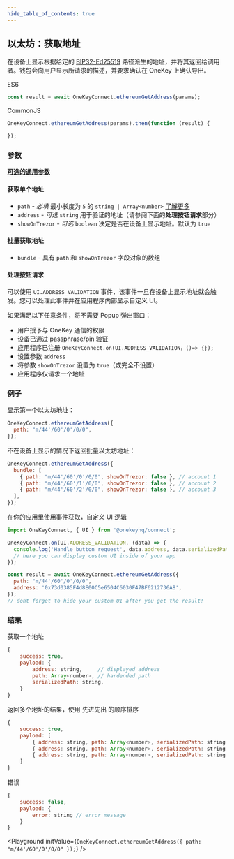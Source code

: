 ```yaml
---
hide_table_of_contents: true
---
```



## 以太坊：获取地址

在设备上显示根据给定的 [BIP32-Ed25519](https://cardanolaunch.com/assets/Ed25519_BIP.pdf) 路径派生的地址，并将其返回给调用者。钱包会向用户显示所请求的描述，并要求确认在 OneKey 上确认导出。

ES6

```javascript
const result = await OneKeyConnect.ethereumGetAddress(params);
```

CommonJS

```javascript
OneKeyConnect.ethereumGetAddress(params).then(function (result) {

});
```

### 参数

[**可选的通用参数**](./commonParams)

#### 获取单个地址

- `path` - *必填* 最小长度为 `5` 的 `string | Array<number>` [了解更多](./path)
- `address` - *可选* `string` 用于验证的地址（请参阅下面的**处理按钮请求**部分）
- `showOnTrezor` - *可选* `boolean` 决定是否在设备上显示地址。默认为 `true`

#### 批量获取地址

- `bundle` - 具有 `path` 和 `showOnTrezor` 字段对象的数组

#### 处理按钮请求

可以使用 `UI.ADDRESS_VALIDATION` 事件，该事件一旦在设备上显示地址就会触发。您可以处理此事件并在应用程序内部显示自定义 UI。

如果满足以下任意条件，将不需要 Popup 弹出窗口：

- 用户授予与 OneKey 通信的权限
- 设备已通过 passphrase/pin 验证
- 应用程序已注册 `OneKeyConnect.on(UI.ADDRESS_VALIDATION，()=> {});`
- 设置参数 `address`
- 将参数 `showOnTrezor` 设置为 `true`（或完全不设置）
- 应用程序仅请求一个地址

### 例子

显示第一个以太坊地址：

```javascript
OneKeyConnect.ethereumGetAddress({
  path: "m/44'/60'/0'/0/0",
});
```

不在设备上显示的情况下返回批量以太坊地址：

```javascript
OneKeyConnect.ethereumGetAddress({
  bundle: [
    { path: "m/44'/60'/0'/0/0", showOnTrezor: false }, // account 1
    { path: "m/44'/60'/1'/0/0", showOnTrezor: false }, // account 2
    { path: "m/44'/60'/2'/0/0", showOnTrezor: false }, // account 3
  ],
});
```

在你的应用里使用事件获取，自定义 UI 逻辑

```javascript
import OneKeyConnect, { UI } from '@onekeyhq/connect';

OneKeyConnect.on(UI.ADDRESS_VALIDATION, (data) => {
  console.log('Handle button request', data.address, data.serializedPath);
  // here you can display custom UI inside of your app
});

const result = await OneKeyConnect.ethereumGetAddress({
  path: "m/44'/60'/0'/0/0",
  address: '0x73d0385F4d8E00C5e6504C6030F47BF6212736A8',
});
// dont forget to hide your custom UI after you get the result!
```

### 结果

获取一个地址

```javascript
{
    success: true,
    payload: {
        address: string,     // displayed address
        path: Array<number>, // hardended path
        serializedPath: string,
    }
}
```

返回多个地址的结果，使用 先进先出 的顺序排序

```javascript
{
    success: true,
    payload: [
        { address: string, path: Array<number>, serializedPath: string }, // account 1
        { address: string, path: Array<number>, serializedPath: string }, // account 2
        { address: string, path: Array<number>, serializedPath: string }  // account 3
    ]
}
```

错误

```javascript
{
    success: false,
    payload: {
        error: string // error message
    }
}
```

<Playground
  initValue={`OneKeyConnect.ethereumGetAddress({
    path: "m/44'/60'/0'/0/0"
});`}
/>
